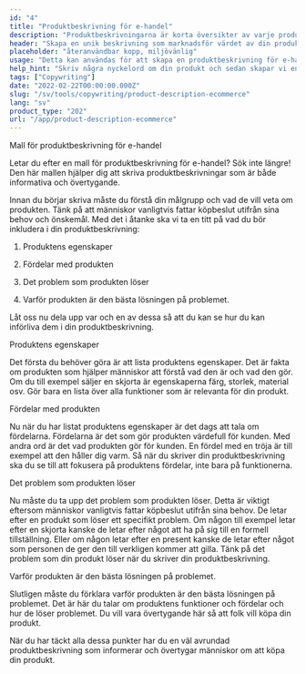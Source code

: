 ```yaml
---
id: "4"
title: "Produktbeskrivning för e-handel"
description: "Produktbeskrivningarna är korta översikter av varje produkt och lyfter fram viktiga funktioner och fördelar. För e-handel och detaljhandel är det viktigt att tänka på att använda ett tydligt språk, hålla det kort och fokusera mer på optimerade SEO-nyckelord. Men för andra typer av företag, t.ex. advokater, är de viktiga faktorerna att ta hänsyn till professionalism och kundservice. Vi hjälper dig att använda AI för att generera produktbeskrivningar som är skräddarsydda för dina specifika nyckelord och som passar bäst för ditt varumärke."
header: "Skapa en unik beskrivning som marknadsför värdet av din produkt."
placeholder: "återanvändbar kopp, miljövänlig"
usage: "Detta kan användas för att skapa en produktbeskrivning för e-handel, t.ex. matleveranser online, kläder osv."
help_hint: "Skriv några nyckelord om din produkt och sedan skapar vi en produktbeskrivning för den givna texten."
tags: ["Copywriting"]
date: "2022-02-22T00:00:00.000Z"
slug: "/sv/tools/copywriting/product-description-ecommerce"
lang: "sv"
product_type: "202"
url: "/app/product-description-ecommerce"
---
```






Mall för produktbeskrivning för e-handel



Letar du efter en mall för produktbeskrivning för e-handel? Sök inte längre! Den här mallen hjälper dig att skriva produktbeskrivningar som är både informativa och övertygande.



Innan du börjar skriva måste du förstå din målgrupp och vad de vill veta om produkten. Tänk på att människor vanligtvis fattar köpbeslut utifrån sina behov och önskemål. Med det i åtanke ska vi ta en titt på vad du bör inkludera i din produktbeskrivning:



1. Produktens egenskaper

2. Fördelar med produkten

3. Det problem som produkten löser

4. Varför produkten är den bästa lösningen på problemet.



Låt oss nu dela upp var och en av dessa så att du kan se hur du kan införliva dem i din produktbeskrivning.



Produktens egenskaper



Det första du behöver göra är att lista produktens egenskaper. Det är fakta om produkten som hjälper människor att förstå vad den är och vad den gör. Om du till exempel säljer en skjorta är egenskaperna färg, storlek, material osv. Gör bara en lista över alla funktioner som är relevanta för din produkt.



Fördelar med produkten



Nu när du har listat produktens egenskaper är det dags att tala om fördelarna. Fördelarna är det som gör produkten värdefull för kunden. Med andra ord är det vad produkten gör för kunden. En fördel med en tröja är till exempel att den håller dig varm. Så när du skriver din produktbeskrivning ska du se till att fokusera på produktens fördelar, inte bara på funktionerna.



Det problem som produkten löser



Nu måste du ta upp det problem som produkten löser. Detta är viktigt eftersom människor vanligtvis fattar köpbeslut utifrån sina behov. De letar efter en produkt som löser ett specifikt problem. Om någon till exempel letar efter en skjorta kanske de letar efter något att ha på sig till en formell tillställning. Eller om någon letar efter en present kanske de letar efter något som personen de ger den till verkligen kommer att gilla. Tänk på det problem som din produkt löser när du skriver din produktbeskrivning.



Varför produkten är den bästa lösningen på problemet.



Slutligen måste du förklara varför produkten är den bästa lösningen på problemet. Det är här du talar om produktens funktioner och fördelar och hur de löser problemet. Du vill vara övertygande här så att folk vill köpa din produkt.



När du har täckt alla dessa punkter har du en väl avrundad produktbeskrivning som informerar och övertygar människor om att köpa din produkt.



